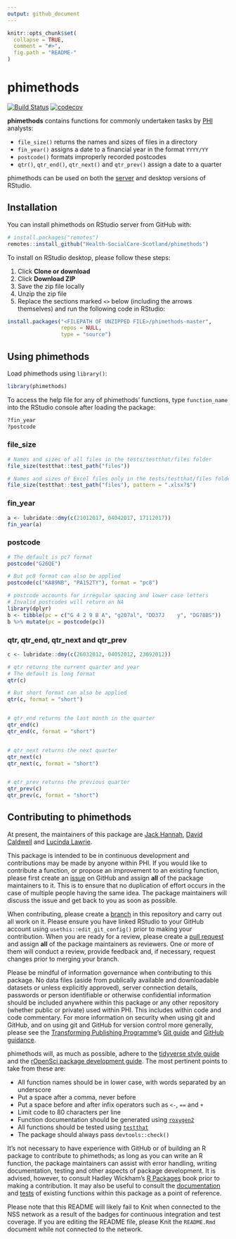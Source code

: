 ```yaml
---
output: github_document
---
```


<!-- README.md is generated from README.Rmd. Please edit that file -->

```r
knitr::opts_chunk$set(
  collapse = TRUE,
  comment = "#>",
  fig.path = "README-"
)
```

# phimethods

[![Build Status](https://travis-ci.com/Health-SocialCare-Scotland/phimethods.svg?branch=master)](https://travis-ci.com/Health-SocialCare-Scotland/phimethods)
[![codecov](https://codecov.io/gh/Health-SocialCare-Scotland/phimethods/branch/master/graph/badge.svg)](https://codecov.io/gh/Health-SocialCare-Scotland/phimethods)

**phimethods** contains functions for commonly undertaken tasks by [PHI](https://nhsnss.org/how-nss-works/our-structure/public-health-and-intelligence/) analysts:

- `file_size()` returns the names and sizes of files in a directory
- `fin_year()` assigns a date to a financial year in the format `YYYY/YY`
- `postcode()` formats improperly recorded postcodes
- `qtr()`, `qtr_end()`, `qtr_next()` and `qtr_prev()` assign a date to a quarter

phimethods can be used on both the [server](http://spsssrv02.csa.scot.nhs.uk:8787/) and desktop versions of RStudio.

## Installation

You can install phimethods on RStudio server from GitHub with:

```r
# install.packages("remotes")
remotes::install_github("Health-SocialCare-Scotland/phimethods")
```

To install on RStudio desktop, please follow these steps:

1. Click **Clone or download**
2. Click **Download ZIP**
3. Save the zip file locally
4. Unzip the zip file
5. Replace the sections marked `<>` below (including the arrows themselves) and run the following code in RStudio:

```r
install.packages("<FILEPATH OF UNZIPPED FILE>/phimethods-master", 
                 repos = NULL,
                 type = "source")
```

## Using phimethods

Load phimethods using `library()`:

```r
library(phimethods)
```

To access the help file for any of phimethods' functions, type `function_name` into the RStudio console after loading the package:

```r
?fin_year
?postcode
```

### file_size

```r
# Names and sizes of all files in the tests/testthat/files folder
file_size(testthat::test_path("files"))

# Names and sizes of Excel files only in the tests/testthat/files folder
file_size(testthat::test_path("files"), pattern = ".xlsx?$")
```

### fin_year

```r
a <- lubridate::dmy(c(21012017, 04042017, 17112017))
fin_year(a)
```

### postcode

```r
# The default is pc7 format
postcode("G26QE")

# But pc8 format can also be applied
postcode(c("KA89NB", "PA152TY"), format = "pc8")

# postcode accounts for irregular spacing and lower case letters
# Invalid postcodes will return an NA
library(dplyr)
b <- tibble(pc = c("G 4 2 9 B A", "g207al", "DD37J    y", "DG?8BS"))
b %>% mutate(pc = postcode(pc))
```

### qtr, qtr_end, qtr_next and qtr_prev
```r
c <- lubridate::dmy(c(26032012, 04052012, 23092012))

# qtr returns the current quarter and year
# The default is long format
qtr(c)

# But short format can also be applied
qtr(c, format = "short")


# qtr_end returns the last month in the quarter
qtr_end(c)
qtr_end(c, format = "short")


# qtr_next returns the next quarter
qtr_next(c)
qtr_next(c, format = "short")


# qtr_prev returns the previous quarter
qtr_prev(c)
qtr_prev(c, format = "short")
```

## Contributing to phimethods

At present, the maintainers of this package are [Jack Hannah](https://github.com/jackhannah95), [David Caldwell](https://github.com/davidc92) and [Lucinda Lawrie](https://github.com/lucindalawrie).

This package is intended to be in continuous development and contributions may be made by anyone within PHI. If you would like to contribute a function, or propose an improvement to an existing function, please first create an [issue](https://github.com/Health-SocialCare-Scotland/phimethods/issues) on GitHub and assign **all** of the package maintainers to it. This is to ensure that no duplication of effort occurs in the case of multiple people having the same idea. The package maintainers will discuss the issue and get back to you as soon as possible.

When contributing, please create a [branch](https://github.com/Health-SocialCare-Scotland/phimethods/branches) in this repository and carry out all work on it. Please ensure you have linked RStudio to your GitHub account using `usethis::edit_git_config()` prior to making your contribution. When you are ready for a review, please create a [pull request](https://github.com/Health-SocialCare-Scotland/phimethods/pulls) and assign **all** of the package maintainers as reviewers. One or more of them will conduct a review, provide feedback and, if necessary, request changes prior to merging your branch.

Please be mindful of information governance when contributing to this package. No data files (aside from publically available and downloadable datasets or unless explicitly approved), server connection details, passwords or person identifiable or otherwise confidential information should be included anywhere within this package or any other repository (whether public or private) used within PHI. This includes within code and code commentary. For more information on security when using git and GitHub, and on using git and GitHub for version control more generally, please see the [Transforming Publishing Programme](https://www.isdscotland.org/Products-and-Services/Transforming-Publishing-Programme/)'s [Git guide](https://nhs-nss-transforming-publications.github.io/git-guide/) and [GitHub guidance](https://github.com/NHS-NSS-transforming-publications/GitHub-guidance).

phimethods will, as much as possible, adhere to the [tidyverse style guide](https://style.tidyverse.org/) and the [rOpenSci package development guide](https://devguide.ropensci.org/). The most pertinent points to take from these are:

- All function names should be in lower case, with words separated by an underscore
- Put a space after a comma, never before
- Put a space before and after infix operators such as `<-`, `==` and `+`
- Limit code to 80 characters per line
- Function documentation should be generated using [`roxygen2`](https://github.com/r-lib/roxygen2)
- All functions should be tested using [`testthat`](https://github.com/r-lib/testthat)
- The package should always pass `devtools::check()`

It's not necessary to have experience with GitHub or of building an R package to contribute to phimethods; as long as you can write an R function, the package maintainers can assist with error handling, writing documentation, testing and other aspects of package development. It is advised, however, to consult Hadley Wickham's [R Packages](https://r-pkgs.org/) book prior to making a contribution. It may also be useful to consult the [documentation](https://github.com/Health-SocialCare-Scotland/phimethods/tree/master/R) and [tests](https://github.com/Health-SocialCare-Scotland/phimethods/tree/master/tests/testthat) of existing functions within this package as a point of reference.

Please note that this README will likely fail to Knit when connected to the NSS network as a result of the badges for continuous integration and test coverage. If you are editing the README file, please Knit the `README.Rmd` document while not connected to the network.
